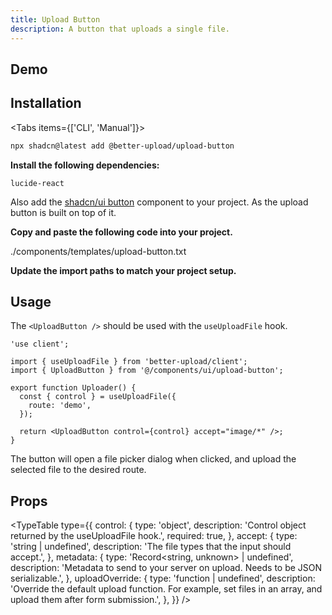 ```yaml
---
title: Upload Button
description: A button that uploads a single file.
---
```



## Demo

<Showcase>
  <UploadButtonDemo />
</Showcase>

## Installation

<Tabs items={['CLI', 'Manual']}>

<Tab value="CLI">

```bash
npx shadcn@latest add @better-upload/upload-button
```

</Tab>

<Tab value="Manual">
<Steps>
<Step>

**Install the following dependencies:**

```npm
lucide-react
```

Also add the [shadcn/ui button](https://ui.shadcn.com/docs/components/button) component to your project. As the upload button is built on top of it.

</Step>

<Step>

**Copy and paste the following code into your project.**

<include cwd lang="tsx" meta="title='components/ui/upload-button.tsx'">
  ./components/templates/upload-button.txt
</include>

</Step>

<Step>

**Update the import paths to match your project setup.**

</Step>

</Steps>
</Tab>

</Tabs>

## Usage

The `<UploadButton />` should be used with the `useUploadFile` hook.

```tsx
'use client';

import { useUploadFile } from 'better-upload/client';
import { UploadButton } from '@/components/ui/upload-button';

export function Uploader() {
  const { control } = useUploadFile({
    route: 'demo',
  });

  return <UploadButton control={control} accept="image/*" />;
}
```

The button will open a file picker dialog when clicked, and upload the selected file to the desired route.

## Props

<TypeTable
  type={{
    control: {
      type: 'object',
      description: 'Control object returned by the useUploadFile hook.',
      required: true,
    },
    accept: {
      type: 'string | undefined',
      description: 'The file types that the input should accept.',
    },
    metadata: {
      type: 'Record<string, unknown> | undefined',
      description:
        'Metadata to send to your server on upload. Needs to be JSON serializable.',
    },
    uploadOverride: {
      type: 'function | undefined',
      description:
        'Override the default upload function. For example, set files in an array, and upload them after form submission.',
    },
  }}
/>
